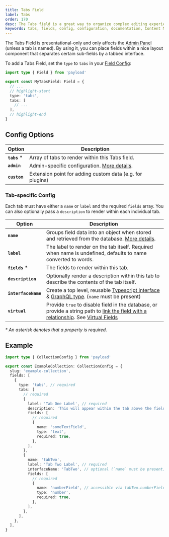 ```yaml
---
title: Tabs Field
label: Tabs
order: 170
desc: The Tabs field is a great way to organize complex editing experiences into specific tab-based areas.
keywords: tabs, fields, config, configuration, documentation, Content Management System, cms, headless, javascript, node, react, nextjs
---
```


The Tabs Field is presentational-only and only affects the [Admin Panel](../admin/overview) (unless a tab is named). By using it, you can place fields within a nice layout component that separates certain sub-fields by a tabbed interface.

<LightDarkImage
  srcLight="https://payloadcms.com/images/docs/fields/tabs.png"
  srcDark="https://payloadcms.com/images/docs/fields/tabs-dark.png"
  alt="Shows a tabs field used to separate Hero and Page layout in the Payload Admin Panel"
  caption="Tabs field type used to separate Hero fields from Page Layout"
/>

To add a Tabs Field, set the `type` to `tabs` in your [Field Config](./overview):

```ts
import type { Field } from 'payload'

export const MyTabsField: Field = {
  // ...
  // highlight-start
  type: 'tabs',
  tabs: [
    // ...
  ],
  // highlight-end
}
```

## Config Options

| Option        | Description                                                             |
| ------------- | ----------------------------------------------------------------------- |
| **`tabs`** \* | Array of tabs to render within this Tabs field.                         |
| **`admin`**   | Admin-specific configuration. [More details](./overview#admin-options). |
| **`custom`**  | Extension point for adding custom data (e.g. for plugins)               |

### Tab-specific Config

Each tab must have either a `name` or `label` and the required `fields` array. You can also optionally pass a `description` to render within each individual tab.

| Option              | Description                                                                                                                                                                                                                                                                                             |
| ------------------- | ------------------------------------------------------------------------------------------------------------------------------------------------------------------------------------------------------------------------------------------------------------------------------------------------------- |
| **`name`**          | Groups field data into an object when stored and retrieved from the database. [More details](/docs/fields/overview#field-names).                                                                                                                                                                        |
| **`label`**         | The label to render on the tab itself. Required when name is undefined, defaults to name converted to words.                                                                                                                                                                                            |
| **`fields`** \*     | The fields to render within this tab.                                                                                                                                                                                                                                                                   |
| **`description`**   | Optionally render a description within this tab to describe the contents of the tab itself.                                                                                                                                                                                                             |
| **`interfaceName`** | Create a top level, reusable [Typescript interface](/docs/typescript/generating-types#custom-field-interfaces) & [GraphQL type](/docs/graphql/graphql-schema#custom-field-schemas). (`name` must be present)                                                                                            |
| **`virtual`**       | Provide `true` to disable field in the database, or provide a string path to [link the field with a relationship](/docs/fields/relationship#linking-virtual-fields-with-relationships). See [Virtual Fields](https://payloadcms.com/blog/learn-how-virtual-fields-can-help-solve-common-cms-challenges) |

_\* An asterisk denotes that a property is required._

## Example

```ts
import type { CollectionConfig } from 'payload'

export const ExampleCollection: CollectionConfig = {
  slug: 'example-collection',
  fields: [
    {
      type: 'tabs', // required
      tabs: [
        // required
        {
          label: 'Tab One Label', // required
          description: 'This will appear within the tab above the fields.',
          fields: [
            // required
            {
              name: 'someTextField',
              type: 'text',
              required: true,
            },
          ],
        },
        {
          name: 'tabTwo',
          label: 'Tab Two Label', // required
          interfaceName: 'TabTwo', // optional (`name` must be present)
          fields: [
            // required
            {
              name: 'numberField', // accessible via tabTwo.numberField
              type: 'number',
              required: true,
            },
          ],
        },
      ],
    },
  ],
}
```
